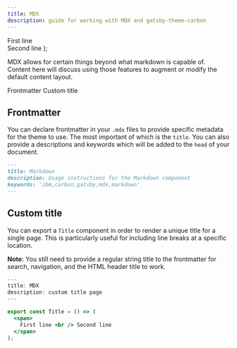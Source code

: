 ```yaml
---
title: MDX
description: guide for working with MDX and gatsby-theme-carbon
---
```


  <span>
    First line <br /> Second line
  </span>
);

<PageDescription>

MDX allows for certain things beyond what markdown is capable of. Content here
will discuss using those features to augment or modify the default content
layout.

</PageDescription>

<AnchorLinks>
  <AnchorLink>Frontmatter</AnchorLink>
  <AnchorLink>Custom title</AnchorLink>
</AnchorLinks>

## Frontmatter

You can declare frontmatter in your `.mdx` files to provide specific metadata for the theme to use.
The most important of which is the `title`. You can also provide a descriptions and keywords which will be added to the `head` of your document.

```md
---
title: Markdown
description: Usage instructions for the Markdown component
keywords: 'ibm,carbon,gatsby,mdx,markdown'
---
```

## Custom title

You can export a `Title` component in order to render a unique title for a single page. This is particularly useful for including line breaks at a specific location.

**Note:** You still need to provide a regular string title to the frontmatter for search, navigation, and the HTML header title to work.

```jsx
---
title: MDX
description: custom title page
---

export const Title = () => (
  <span>
    First line <br /> Second line
  </span>
);
```

